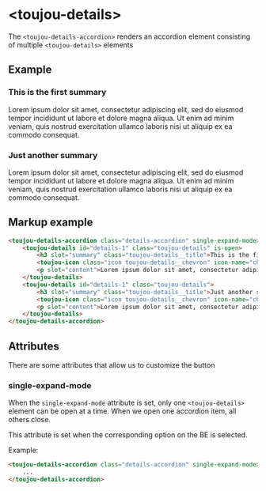 # &lt;toujou-details&gt;
The `<toujou-details-accordion>` renders an accordion element consisting of multiple `<toujou-details>` elements


## Example
<toujou-details-accordion class="details-accordion" single-expand-mode>
    <toujou-details id="details-1" class="toujou-details" is-open>
        <h3 slot="summary" class="toujou-details__title">This is the first summary</h3>
        <toujou-icon class="icon toujou-details__chevron" icon-name="chevron-down" slot="chevron"></toujou-icon>
        <p slot="content">Lorem ipsum dolor sit amet, consectetur adipiscing elit, sed do eiusmod tempor incididunt ut labore et dolore magna aliqua. Ut enim ad minim veniam, quis nostrud exercitation ullamco laboris nisi ut aliquip ex ea commodo consequat.</p>
    </toujou-details>
    <toujou-details id="details-2" class="toujou-details">
        <h3 slot="summary" class="toujou-details__title">Just another summary</h3>
        <toujou-icon class="icon toujou-details__chevron" icon-name="chevron-down" slot="chevron"></toujou-icon>
        <p slot="content">Lorem ipsum dolor sit amet, consectetur adipiscing elit, sed do eiusmod tempor incididunt ut labore et dolore magna aliqua. Ut enim ad minim veniam, quis nostrud exercitation ullamco laboris nisi ut aliquip ex ea commodo consequat.</p>
    </toujou-details>
</toujou-details-accordion>

## Markup example
```html
<toujou-details-accordion class="details-accordion" single-expand-mode>
    <toujou-details id="details-1" class="toujou-details" is-open>
        <h3 slot="summary" class="toujou-details__title">This is the first summary</h3>
        <toujou-icon class="icon toujou-details__chevron" icon-name="chevron-down" slot="chevron"></toujou-icon>
        <p slot="content">Lorem ipsum dolor sit amet, consectetur adipiscing elit, sed do eiusmod tempor incididunt ut labore et dolore magna aliqua. Ut enim ad minim veniam, quis nostrud exercitation ullamco laboris nisi ut aliquip ex ea commodo consequat.</p>
    </toujou-details>
    <toujou-details id="details-1" class="toujou-details">
        <h3 slot="summary" class="toujou-details__title">Just another summary</h3>
        <toujou-icon class="icon toujou-details__chevron" icon-name="chevron-down" slot="chevron"></toujou-icon>
        <p slot="content">Lorem ipsum dolor sit amet, consectetur adipiscing elit, sed do eiusmod tempor incididunt ut labore et dolore magna aliqua. Ut enim ad minim veniam, quis nostrud exercitation ullamco laboris nisi ut aliquip ex ea commodo consequat.</p>
    </toujou-details>
</toujou-details-accordion>
```

## Attributes
There are some attributes that allow us to customize the button


### single-expand-mode
When the `single-expand-mode` attribute is set, only one `<toujou-details>` element can be open at a time. When we open one accordion item, all others close.

This attribute is set when the corresponding option on the BE is selected.

Example:
```html
<toujou-details-accordion class="details-accordion" single-expand-mode>
    ...
</toujou-details-accordion>
```
